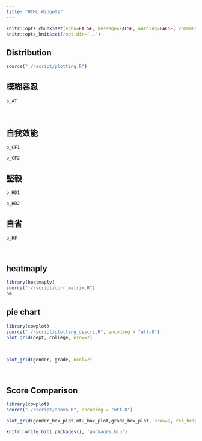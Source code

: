 ```yaml
---
title: "HTML Widgets"
---
```

```r
knitr::opts_chunk$set(echo=FALSE, message=FALSE, warning=FALSE, comment="", dev = "svg")
knitr::opts_knit$set(root.dir='..')
```


## Distribution
```r
source("./rscript/plotting.R")
```

## 模糊容忍
```r
p_AT
```

<br> 

## 自我效能
```r
p_CF1
```
```r
p_CF2
```

## 堅毅
```r
p_HD1
```
```r
p_HD2
```

## 自省
```r
p_RF
```

<br>

## heatmaply
```r
library(heatmaply)
source("./rscript/corr_matrix.R")
hm
```

## pie chart

```r
library(cowplot)
source("./rscript/plotting_descri.R", encoding = "utf-8")
plot_grid(dept, college, nrow=2)
```

<br>

```r
plot_grid(gender, grade, ncol=2)
```

<br>

## Score Comparison
```r
library(cowplot)
source("./rscript/anova.R", encoding = "utf-8")

plot_grid(gender_box_plot,ntu_box_plot,grade_box_plot, nrow=2, rel_heights = c(1, 1.3))
```


```r
knitr::write_bib(.packages(), 'packages.bib')
```

